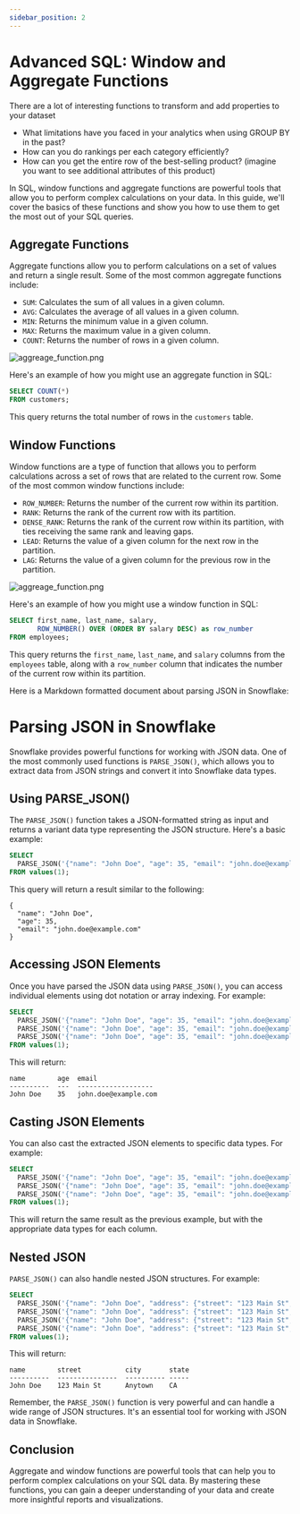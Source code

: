 ```yaml
---
sidebar_position: 2
---
```


# Advanced SQL: Window and Aggregate Functions

There are a lot of interesting functions to transform and add properties to your dataset


* What limitations have you faced in your analytics when using GROUP BY in the past?
* How can you do rankings per each category efficiently?
* How can you get the entire row of the best-selling product? (imagine you want to see additional attributes of this product)


In SQL, window functions and aggregate functions are powerful tools that allow you to perform complex calculations on your data. In this guide, we'll cover the basics of these functions and show you how to use them to get the most out of your SQL queries.

## Aggregate Functions

Aggregate functions allow you to perform calculations on a set of values and return a single result. Some of the most common aggregate functions include:

- `SUM`: Calculates the sum of all values in a given column.
- `AVG`: Calculates the average of all values in a given column.
- `MIN`: Returns the minimum value in a given column.
- `MAX`: Returns the maximum value in a given column.
- `COUNT`: Returns the number of rows in a given column.

<div style={{textAlign: 'center'}}>

![aggreage_function.png](./assets/aggreage_function.png)

</div>

Here's an example of how you might use an aggregate function in SQL:

```sql
SELECT COUNT(*) 
FROM customers;
```

This query returns the total number of rows in the `customers` table.

## Window Functions

Window functions are a type of function that allows you to perform calculations across a set of rows that are related to the current row. Some of the most common window functions include:

- `ROW_NUMBER`: Returns the number of the current row within its partition.
- `RANK`: Returns the rank of the current row with its partition.
- `DENSE_RANK`: Returns the rank of the current row within its partition, with ties receiving the same rank and leaving gaps.
- `LEAD`: Returns the value of a given column for the next row in the partition.
- `LAG`: Returns the value of a given column for the previous row in the partition.

<div style={{textAlign: 'center'}}>

![aggreage_function.png](./assets/window_function.png)

</div>

Here's an example of how you might use a window function in SQL:

```sql
SELECT first_name, last_name, salary, 
       ROW_NUMBER() OVER (ORDER BY salary DESC) as row_number 
FROM employees;
```

This query returns the `first_name`, `last_name`, and `salary` columns from the `employees` table, along with a `row_number` column that indicates the number of the current row within its partition.



Here is a Markdown formatted document about parsing JSON in Snowflake:

# Parsing JSON in Snowflake

Snowflake provides powerful functions for working with JSON data. One of the most commonly used functions is `PARSE_JSON()`, which allows you to extract data from JSON strings and convert it into Snowflake data types.

## Using PARSE_JSON()

The `PARSE_JSON()` function takes a JSON-formatted string as input and returns a variant data type representing the JSON structure. Here's a basic example:

```sql
SELECT 
  PARSE_JSON('{"name": "John Doe", "age": 35, "email": "john.doe@example.com"}')
FROM values(1);
```

This query will return a result similar to the following:

```
{
  "name": "John Doe",
  "age": 35,
  "email": "john.doe@example.com"
}
```

## Accessing JSON Elements

Once you have parsed the JSON data using `PARSE_JSON()`, you can access individual elements using dot notation or array indexing. For example:

```sql
SELECT
  PARSE_JSON('{"name": "John Doe", "age": 35, "email": "john.doe@example.com"}'):'name' AS name,
  PARSE_JSON('{"name": "John Doe", "age": 35, "email": "john.doe@example.com"}'):'age' AS age,
  PARSE_JSON('{"name": "John Doe", "age": 35, "email": "john.doe@example.com"}'):'email' AS email
FROM values(1);
```

This will return:

```
name        age  email
----------  ---  -------------------
John Doe    35   john.doe@example.com
```

## Casting JSON Elements

You can also cast the extracted JSON elements to specific data types. For example:

```sql
SELECT
  PARSE_JSON('{"name": "John Doe", "age": 35, "email": "john.doe@example.com"}'):'name'::VARCHAR AS name,
  PARSE_JSON('{"name": "John Doe", "age": 35, "email": "john.doe@example.com"}'):'age'::INTEGER AS age,
  PARSE_JSON('{"name": "John Doe", "age": 35, "email": "john.doe@example.com"}'):'email'::VARCHAR AS email
FROM values(1);
```

This will return the same result as the previous example, but with the appropriate data types for each column.

## Nested JSON

`PARSE_JSON()` can also handle nested JSON structures. For example:

```sql
SELECT
  PARSE_JSON('{"name": "John Doe", "address": {"street": "123 Main St", "city": "Anytown", "state": "CA"}}'):'name' AS name,
  PARSE_JSON('{"name": "John Doe", "address": {"street": "123 Main St", "city": "Anytown", "state": "CA"}}'):'address':'street' AS street,
  PARSE_JSON('{"name": "John Doe", "address": {"street": "123 Main St", "city": "Anytown", "state": "CA"}}'):'address':'city' AS city,
  PARSE_JSON('{"name": "John Doe", "address": {"street": "123 Main St", "city": "Anytown", "state": "CA"}}'):'address':'state' AS state
FROM values(1);
```

This will return:

```
name        street           city       state
----------  ---------------  ---------- -----
John Doe    123 Main St      Anytown    CA
```

Remember, the `PARSE_JSON()` function is very powerful and can handle a wide range of JSON structures. It's an essential tool for working with JSON data in Snowflake.


## Conclusion

Aggregate and window functions are powerful tools that can help you to perform complex calculations on your SQL data. By mastering these functions, you can gain a deeper understanding of your data and create more insightful reports and visualizations.